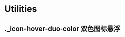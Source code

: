 
<Meta title="STYLES/Utilities" />

# Utilities

## .\_icon-hover-duo-color 双色图标悬浮

<Canvas
  of={IconDuoAgentStories.Hover}
  sourceState="shown"
  withToolbar="true"
/>

<Source
  type="code"
  language="css"
  code={UtilitiesCss}
/>
